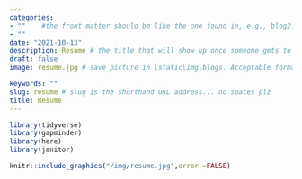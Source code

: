 ```yaml
---
categories:  
- ""    #the front matter should be like the one found in, e.g., blog2.md. It cannot be like the normal Rmd we used
- ""
date: "2021-10-13"
description: Resume # the title that will show up once someone gets to this page
draft: false
image: resume.jpg # save picture in \static\img\blogs. Acceptable formats= jpg, jpeg, or png . Your iPhone pics wont work

keywords: ""
slug: resume # slug is the shorthand URL address... no spaces plz
title: Resume
---
```

  
  
```r
library(tidyverse)
library(gapminder)  
library(here)
library(janitor)
```
   
```r
knitr::include_graphics("/img/resume.jpg",error =FALSE)     
```

